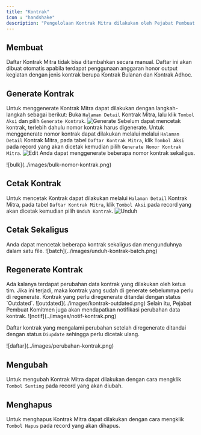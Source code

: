```yaml
---
title: "Kontrak"
icon : "handshake"
description: "Pengelolaan Kontrak Mitra dilakukan oleh Pejabat Pembuat Komitmen."
---
```

## Membuat

<Note>
Daftar Kontrak Mitra tidak bisa ditambahkan secara manual. Daftar ini akan dibuat otomatis apabila terdapat penggunaan anggaran honor output kegiatan dengan jenis kontrak berupa Kontrak Bulanan dan Kontrak Adhoc.
</Note>

## Generate Kontrak
Untuk menggenerate Kontrak Mitra dapat dilakukan dengan langkah-langkah sebagai berikut:
<Steps>
<Step title="Generate Kontrak Mitra">
    Buka `Halaman Detail` Kontrak Mitra, lalu klik `Tombol Aksi` dan pilih `Generate Kontrak`.
    <Frame caption="Generate Kontrak Mitra">
        ![Generate](../images/generate-kontrak.png)
    </Frame>
  </Step>
<Step title="Generate Nomor Kontrak">
    Sebelum dapat mencetak kontrak, terlebih dahulu nomor kontrak harus digenerate. Untuk menggenerate nomor kontrak dapat dilakukan melalui melalui `Halaman Detail` Kontrak Mitra, pada tabel `Daftar Kontrak Mitra`, klik `Tombol Aksi` pada record yang akan dicetak kemudian pilih `Generate Nomor Kontrak Mitra`.
    <Frame caption="Generate Nomor Kontrak Mitra">
        ![Edit](../images/nomor-kontrak.png)
    </Frame>
  </Step>
  <Tip>
Anda dapat menggenerate beberapa nomor kontrak sekaligus.
<Frame caption="Generate sekaligus nomor kontrak mitra">
    ![bulk](../images/bulk-nomor-kontrak.png)
</Frame>
</Tip>
</Steps>

## Cetak Kontrak
Untuk mencetak Kontrak dapat dilakukan melalui `Halaman Detail` Kontrak Mitra, pada tabel `Daftar Kontrak Mitra`, klik `Tombol Aksi` pada record yang akan dicetak kemudian pilih `Unduh Kontrak`.
    <Frame caption="Unduh Kontrak Mitra">
        ![Unduh](../images/unduh-kontrak.png)
    </Frame>
## Cetak Sekaligus
<Tip>
    Anda dapat mencetak beberapa kontrak sekaligus dan mengunduhnya dalam satu file.
<Frame caption="Cetak sekaligus kontrak mitra">
    ![batch](../images/unduh-kontrak-batch.png)
</Frame>
</Tip>

## Regenerate Kontrak
<Warning>
    Ada kalanya terdapat perubahan data kontrak yang dilakukan oleh ketua tim. Jika ini terjadi, maka kontrak yang sudah di generate sebelumnya perlu di regenerate. Kontrak yang perlu diregenerate ditandai dengan status `Outdated`.
    <Frame caption="Kontrak Outdated">
    ![outdated](../images/kontrak-outdated.png)
</Frame>
Selain itu, Pejabat Pembuat Komitmen juga akan mendapatkan notifikasi perubahan data kontrak.
  <Frame caption="Notifikasi perubahan data kontrak">
    ![notif](../images/notif-kontrak.png)
    </Frame>
</Warning>

Daftar kontrak yang mengalami perubahan setelah diregenerate ditandai dengan status `Diupdate` sehingga perlu dicetak ulang.
  <Frame caption="Daftar Kontrak yang berubah setelah regenerate">
    ![daftar](../images/perubahan-kontrak.png)
    </Frame>

## Mengubah

Untuk mengubah Kontrak Mitra dapat dilakukan dengan cara mengklik `Tombol Sunting` pada record yang akan diubah.

## Menghapus

Untuk menghapus Kontrak Mitra dapat dilakukan dengan cara mengklik `Tombol Hapus` pada record yang akan dihapus.

